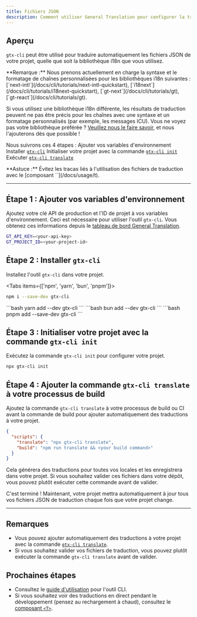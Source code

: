 ```yaml
---
title: Fichiers JSON
description: Comment utiliser General Translation pour configurer la traduction automatique des fichiers JSON de votre projet
---
```


## Aperçu

`gtx-cli` peut être utilisé pour traduire automatiquement les fichiers JSON de votre projet, quelle que soit la bibliothèque i18n que vous utilisez.

<Callout type="info">
  **Remarque :**
  Nous prenons actuellement en charge la syntaxe et le formatage de chaînes personnalisées pour les bibliothèques i18n suivantes : [`next-intl`](/docs/cli/tutorials/next-intl-quickstart), [`i18next`](/docs/cli/tutorials/i18next-quickstart), [`gt-next`](/docs/cli/tutorials/gt), [`gt-react`](/docs/cli/tutorials/gt).
  
  Si vous utilisez une bibliothèque i18n différente, les résultats de traduction peuvent ne pas être précis pour les chaînes avec une syntaxe et un formatage personnalisés (par exemple, les messages ICU).
  Vous ne voyez pas votre bibliothèque préférée ? [Veuillez nous le faire savoir](https://github.com/General-Translation/gt-libraries/issues), et nous l'ajouterons dès que possible !
</Callout>

Nous suivrons ces 4 étapes :
<Steps>
  <Step>
    Ajouter vos variables d'environnement
  </Step>
  <Step>
    Installer [`gtx-cli`](/docs/cli)
  </Step>
  <Step>
    Initialiser votre projet avec la commande [`gtx-cli init`](/docs/cli/init)
  </Step>
  <Step>
    Exécuter [`gtx-cli translate`](/docs/cli/translate#translate-json)
  </Step>
</Steps>

<Callout>
  **Astuce :**
  Évitez les tracas liés à l'utilisation des fichiers de traduction avec le [composant `<T>`](/docs/usage/t).
</Callout>

---

## Étape 1 : Ajouter vos variables d'environnement

Ajoutez votre clé API de production et l'ID de projet à vos variables d'environnement.
Ceci est nécessaire pour utiliser l'outil `gtx-cli`.
Vous obtenez ces informations depuis le [tableau de bord General Translation](https://generaltranslation.com/dashboard).

```bash title=".env"
GT_API_KEY=<your-api-key>
GT_PROJECT_ID=<your-project-id>
```

## Étape 2 : Installer `gtx-cli`

Installez l'outil `gtx-cli` dans votre projet.

<Tabs items={['npm', 'yarn', 'bun', 'pnpm']}>
  <Tab value="npm">
  ```bash 
  npm i --save-dev gtx-cli
  ``` 
  </Tab>
  <Tab value="yarn">
  ```bash 
  yarn add --dev gtx-cli
  ```
  </Tab>

  <Tab value="bun">
  ```bash 
  bun add --dev gtx-cli
  ```
  </Tab>
  <Tab value="pnpm">
  ```bash 
  pnpm add --save-dev gtx-cli
  ```
  </Tab>
</Tabs>

## Étape 3 : Initialiser votre projet avec la commande `gtx-cli init`

Exécutez la commande `gtx-cli init` pour configurer votre projet.

```bash
npx gtx-cli init
```

## Étape 4 : Ajouter la commande `gtx-cli translate` à votre processus de build

Ajoutez la commande `gtx-cli translate` à votre processus de build ou CI avant la commande de build pour ajouter automatiquement des traductions à votre projet.

```json title="package.json"
{
  "scripts": {
    "translate": "npx gtx-cli translate",
    "build": "npm run translate && <your build command>"
  }
}
```
Cela générera des traductions pour toutes vos locales et les enregistrera dans votre projet.
Si vous souhaitez valider ces fichiers dans votre dépôt, vous pouvez plutôt exécuter cette commande avant de valider.


C'est terminé ! Maintenant, votre projet mettra automatiquement à jour tous vos fichiers JSON de traduction chaque fois que votre projet change.

---

## Remarques
 * Vous pouvez ajouter automatiquement des traductions à votre projet avec la commande [`gtx-cli translate`](/docs/cli/translate#translate-json).
 * Si vous souhaitez valider vos fichiers de traduction, vous pouvez plutôt exécuter la commande `gtx-cli translate` avant de valider.

## Prochaines étapes
 * Consultez le [guide d'utilisation](/docs/cli/reference/usage) pour l'outil CLI.
 * Si vous souhaitez voir des traductions en direct pendant le développement (pensez au rechargement à chaud), consultez le [composant `<T>`](/docs/usage/t).